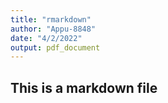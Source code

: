 ```yaml
---
title: "rmarkdown"
author: "Appu-8848"
date: "4/2/2022"
output: pdf_document
---
```


## This is a markdown file
